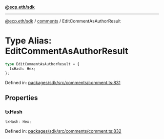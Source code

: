 [**@ecp.eth/sdk**](../../index.mdx)

***

[@ecp.eth/sdk](/sdk-reference/index.mdx) / [comments](/sdk-reference/comments/index.mdx) / EditCommentAsAuthorResult

# Type Alias: EditCommentAsAuthorResult

```ts
type EditCommentAsAuthorResult = {
  txHash: Hex;
};
```

Defined in: [packages/sdk/src/comments/comment.ts:831](https://github.com/ecp-eth/comments-monorepo/blob/main/packages/sdk/src/comments/comment.ts#L831)

## Properties

### txHash

```ts
txHash: Hex;
```

Defined in: [packages/sdk/src/comments/comment.ts:832](https://github.com/ecp-eth/comments-monorepo/blob/main/packages/sdk/src/comments/comment.ts#L832)
